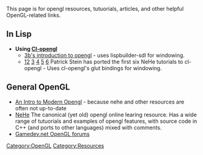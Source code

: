 This page is for opengl resources, tutuorials, articles, and other helpful OpenGL-related links.

== In Lisp == 

*'''Using [[Cl-opengl]]'''
** [http://3bb.cc/tutorials/cl-opengl/index.html 3b's introduction to opengl] - uses lispbuilder-sdl for windowing.
** [http://nklein.com/2010/06/nehe-tutorials-for-cl-opengl/ 1][http://nklein.com/2010/06/nehe-tutorial-02-drawing-triangles-and-quadrilaterals/ 2] [http://nklein.com/2010/06/nehe-tutorial-03-color/ 3] [http://nklein.com/2010/06/nehe-tutorial-04-rotation/ 4] [http://nklein.com/2010/06/nehe-tutorial-05-solids/ 5] [http://nklein.com/2010/06/nehe-tutorial-06-textured-solids/ 6] Patrick Stein has ported the first six NeHe tutorials to cl-opengl - Uses cl-opengl's glut bindings for windowing.

== General OpenGL == 

* [http://duriansoftware.com/joe/An-intro-to-modern-OpenGL.-Table-of-Contents.html An Intro to Modern Opengl] - because nehe and other resources are often not up-to-date
* [http://nehe.gamedev.net/ NeHe] The canonical (yet old) opengl online learing resource. Has a wide range of tutuorials and examples of opengl features, with source code in C++ (and ports to other languages) mixed with comments.
* [http://www.gamedev.net/community/forums/forum.asp?forum_id=25 Gamedev.net OpenGL forums]

[[Category:OpenGL]]
[[Category:Resources]]